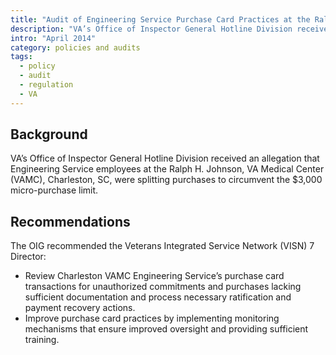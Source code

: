 ```yaml
---
title: "Audit of Engineering Service Purchase Card Practices at the Ralph H. Johnson VA Medical Center, Charleston, South Carolina"
description: "VA’s Office of Inspector General Hotline Division received an allegation that Engineering Service employees at the Ralph H. Johnson."
intro: "April 2014"
category: policies and audits
tags:
  - policy
  - audit
  - regulation
  - VA
---
```



<LinkButton link="https://www.vaoig.gov/reports/audit/audit-vhas-engineering-service-purchase-card-practices-ralph-h-johnson-vamc" text="View full audit" /> 

## Background

VA’s Office of Inspector General Hotline Division received an allegation that Engineering Service employees at the Ralph H. Johnson, VA Medical Center (VAMC), Charleston, SC, were splitting purchases to circumvent the $3,000 micro-purchase limit.

## Recommendations

The OIG recommended the Veterans Integrated Service Network (VISN) 7 Director:

- Review Charleston VAMC Engineering Service’s purchase card transactions for unauthorized commitments and purchases lacking sufficient documentation and process necessary ratification and payment recovery actions. 
- Improve purchase card practices by implementing monitoring mechanisms that ensure improved oversight and providing sufficient training.
